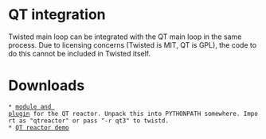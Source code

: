 = QT integration =
Twisted main loop can be integrated with the QT main loop in the same process. Due to licensing concerns (Twisted is MIT, QT is GPL), the code to do this cannot be included in Twisted itself.

= Downloads =
 * [http://twistedmatrix.com/users/pahan/qt_files/qtreactor.tar.gz module and plugin] for the QT reactor. Unpack this into PYTHONPATH somewhere. Import as "qtreactor" or pass "-r qt3" to twistd.
 * [http://twistedmatrix.com/users/pahan/qt_file/qtdemo.py QT reactor demo]
